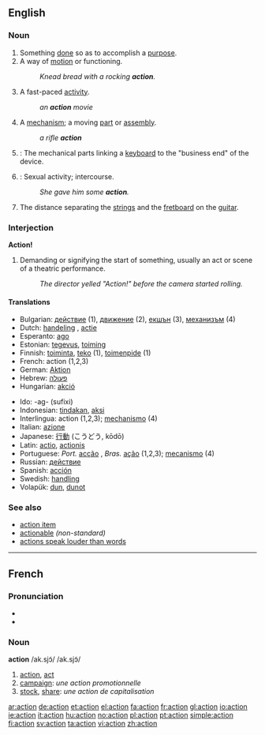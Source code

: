 ==English==

===Noun===
{{en-noun}} 

# Something [[done]] so as to accomplish a [[purpose]].
# A way of [[motion]] or functioning.
#: ''Knead bread with a rocking '''action'''.''
# A fast-paced [[activity]].
#: ''an '''action''' movie''
# A [[mechanism]]; a moving [[part]] or [[assembly]].
#: ''a rifle '''action'''''
# {{music}}: The mechanical parts linking a [[keyboard]] to the "business end" of the device.
# {{slang}}: Sexual activity; intercourse.
#: ''She gave him some '''action'''.''
# The distance separating the [[strin]]gs and the [[fretboard]] on the [[guitar]].

===Interjection===
'''Action!'''
# Demanding or signifying the start of something, usually an act or scene of a theatric performance.
#: ''The director yelled "Action!" before the camera started rolling.''

====Translations====
{{top}}
*Bulgarian: [[действие]] {{n}} (1), [[движение]] {{n}} (2), [[екшън]] {{m}} (3), [[механизъм]] {{m}} (4)
*Dutch: [[handeling]] {{f}}, [[actie]] {{f}}
*Esperanto: [[ago]]
*Estonian: [[tegevus]], [[toiming]]
*Finnish: [[toiminta]], [[teko]] (1), [[toimenpide]] (1)
*French: action {{f}} (1,2,3)
*German: [[Aktion]] {{f}}
*Hebrew: [[פעולה]] {{f}}
*Hungarian: [[akció]]
{{mid}}
*Ido: -ag- (sufixi)
*Indonesian: [[tindak]]an, [[aksi]] 
*Interlingua: action (1,2,3); [[mechanismo]] (4)
*Italian: [[azione]] {{f}} 
*Japanese: [[行動]] (こうどう, kōdō) 
*Latin: [[actio]], [[actionis]]
*Portuguese: ''Port.'' [[acção]] {{f}}, ''Bras.'' [[ação]] {{f}} (1,2,3); [[mecanismo]] {{m}} (4)
*Russian: [[действие]] {{n}}
*Spanish: [[acción]] {{f}} 
*Swedish: [[handling]] {{f}} 
*Volapük: [[dun]], [[dunot]]
{{bottom}}

===See also===
*[[action item]]
*[[actionable]] ''(non-standard)''
*[[actions speak louder than words]]

----

==French==

===Pronunciation===
*{{IPA|/ak.sjɔ̃/}}
*{{SAMPA|/ak.sjO~/}}

===Noun===
'''action''' /ak.sjɔ̃/ /ak.sjɔ̃/ {{f}}
# [[action]], [[act]]
# [[campaign]]: ''une action promotionnelle''
# [[stock]], [[share]]: ''une action de capitalisation''

[[ar:action]]
[[de:action]]
[[et:action]]
[[el:action]]
[[fa:action]]
[[fr:action]]
[[gl:action]]
[[io:action]]
[[ie:action]]
[[it:action]]
[[hu:action]]
[[no:action]]
[[pl:action]]
[[pt:action]]
[[simple:action]]
[[fi:action]]
[[sv:action]]
[[ta:action]]
[[vi:action]]
[[zh:action]]